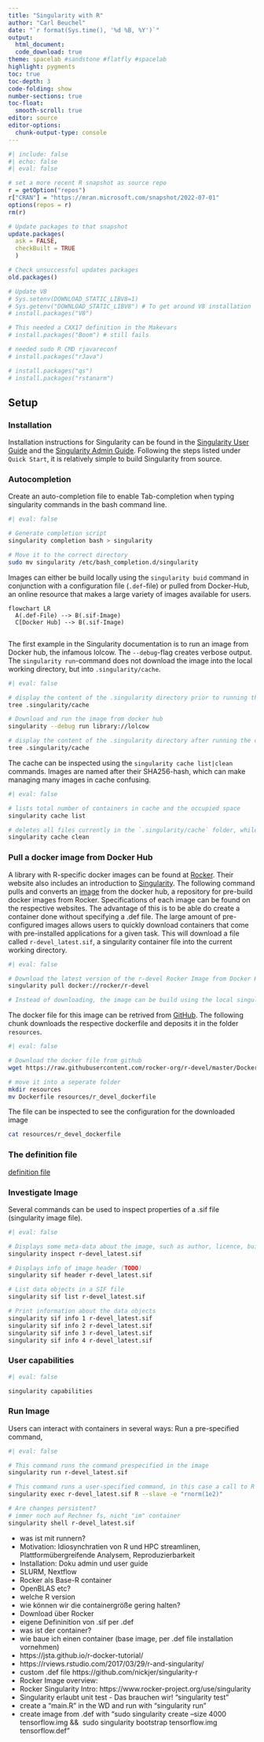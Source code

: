 ```yaml
---
title: "Singularity with R"
author: "Carl Beuchel"
date: "`r format(Sys.time(), '%d %B, %Y')`"
output:
  html_document:
  code_download: true
theme: spacelab #sandstone #flatfly #spacelab
highlight: pygments
toc: true  
toc-depth: 3
code-folding: show
number-sections: true
toc-float:
  smooth-scroll: true
editor: source
editor-options: 
  chunk-output-type: console
---
```



  
```r
#| include: false
#| echo: false
#| eval: false

# set a more recent R snapshot as source repo
r = getOption("repos") 
r["CRAN"] = "https://mran.microsoft.com/snapshot/2022-07-01"
options(repos = r)
rm(r)

# Update packages to that snapshot
update.packages(
  ask = FALSE, 
  checkBuilt = TRUE
  )

# Check unsuccessful updates packages
old.packages()

# Update V8
# Sys.setenv(DOWNLOAD_STATIC_LIBV8=1)
# Sys.getenv("DOWNLOAD_STATIC_LIBV8") # To get around V8 installation
# install.packages("V8")

# This needed a CXX17 definition in the Makevars
# install.packages("Boom") # still fails

# needed sudo R CMD rjavareconf 
# install.packages("rJava")

# install.packages("qs")
# install.packages("rstanarm")
```

## Setup

### Installation

Installation instructions for Singularity can be found in the [Singularity User Guide](https://docs.sylabs.io/guides/3.10/user-guide/quick_start.html) and the  [Singularity Admin Guide](https://docs.sylabs.io/guides/3.10/admin-guide/admin_quickstart.html). Following the steps listed under `Quick Start`, it is relatively simple to build Singularity from source.

### Autocompletion

Create an auto-completion file to enable Tab-completion when typing singularity commands in the bash command line.

```bash
#| eval: false

# Generate completion script
singularity completion bash > singularity

# Move it to the correct directory
sudo mv singularity /etc/bash_completion.d/singularity
```

Images can either be build locally using the `singularity buid` command in conjunction with a configuration file (`.def`-file) or pulled from Docker-Hub, an online resource that makes a large variety of images available for users.

```mermaid
flowchart LR
  A(.def-File) --> B(.sif-Image)
  C[Docker Hub] --> B(.sif-Image)
  
```

The first example in the Singularity documentation is to run an image from Docker hub, the infamous lolcow. The `--debug`-flag creates verbose output. The `singularity run`-command does not download the image into the local working directory, but into `.singularity/cache`. 

```bash
#| eval: false

# display the content of the .singularity directory prior to running the command 
tree .singularity/cache

# Download and run the image from docker hub
singularity --debug run library://lolcow

# display the content of the .singularity directory after running the command 
tree .singularity/cache
```

The cache can be inspected using the `singularity cache list|clean` commands. Images are named after their SHA256-hash, which can make managing many images in cache confusing.

```bash
#| eval: false

# lists total number of containers in cache and the occupied space
singularity cache list

# deletes all files currently in the `.singularity/cache` folder, while retaining the directories.
singularity cache clean
```


### Pull a docker image from Docker Hub

A library with R-specific docker images can be found at [Rocker](https://www.rocker-project.org/images/). Their website also includes an introduction to [Singularity](https://www.rocker-project.org/use/singularity). The following command pulls and converts an [image](https://www.rocker-project.org/images/base/r-devel) from the docker hub, a repository for pre-build docker images from Rocker. Specifications of each image can be found on the respective websites. The advantage of this is to be able do create a container done without specifying a .def file. The large amount of pre-configured images allows users to quickly download containers that come with pre-installed applications for a given task. This will download a file called `r-devel_latest.sif`, a singularity container file into the current working directory. 

```bash
#| eval: false

# Download the latest version of the r-devel Rocker Image from Docker Hub
singularity pull docker://rocker/r-devel

# Instead of downloading, the image can be build using the local singularity instance according t
```

The docker file for this image can be retrived from [GitHub](https://raw.githubusercontent.com/rocker-org/r-devel/master/Dockerfile). The following chunk downloads the respective dockerfile and deposits it in the folder `resources`.

```bash
#| eval: false

# Download the docker file from github
wget https://raw.githubusercontent.com/rocker-org/r-devel/master/Dockerfile

# move it into a seperate folder
mkdir resources
mv Dockerfile resources/r_devel_dockerfile
```

The file can be inspected to see the configuration for the downloaded image

```bash
cat resources/r_devel_dockerfile
```

### The definition file

[definition file](https://docs.sylabs.io/guides/3.10/user-guide/definition_files.html#definition-files)

### Investigate Image

Several commands can be used to inspect properties of a .sif file (singularity image file).

```bash
#| eval: false

# Displays some meta-data about the image, such as author, licence, build-date
singularity inspect r-devel_latest.sif

# Displays info of image header (TODO)
singularity sif header r-devel_latest.sif

# List data objects in a SIF file
singularity sif list r-devel_latest.sif

# Print information about the data objects
singularity sif info 1 r-devel_latest.sif
singularity sif info 2 r-devel_latest.sif
singularity sif info 3 r-devel_latest.sif
singularity sif info 4 r-devel_latest.sif


```

### User capabilities


```bash
#| eval: false

singularity capabilities

```


### Run Image

Users can interact with containers in several ways: Run a pre-specified command, 

```bash
#| eval: false

# This command runs the command prespecified in the image
singularity run r-devel_latest.sif

# This command runs a user-specified command, in this case a call to R that generates 100 normally distributed numbers.
singularity exec r-devel_latest.sif R --slave -e "rnorm(1e2)"

# Are changes persistent?
# immer noch auf Rechner fs, nicht "im" container
singularity shell r-devel_latest.sif

```





*   was ist mit runnern?
*   Motivation: Idiosynchratien von R und HPC streamlinen, Plattformübergreifende Analysem, Reproduzierbarkeit
*   Installation: Doku admin und user guide
*   SLURM, Nextflow
*   Rocker als Base-R container
*   OpenBLAS etc?
*   welche R version
*   wie können wir die containergröße gering halten?
*   Download über Rocker
*   eigene Defininition von .sif per .def
*   was ist der container?
*   wie baue ich einen container (base image, per .def file installation vornehmen)
*   https://jsta.github.io/r-docker-tutorial/ 
*   https://rviews.rstudio.com/2017/03/29/r-and-singularity/
*   custom .def file https://github.com/nickjer/singularity-r
*   Rocker Image overview: 
*   Rocker Singularity Intro: https://www.rocker-project.org/use/singularity
*   Singularity erlaubt unit test - Das brauchen wir! "singularity test"
*   create a "main.R" in the WD and run with "singularity run"
*   create image from .def with "sudo singularity create --size 4000 tensorflow.img && \ sudo singularity bootstrap tensorflow.img tensorflow.def"
